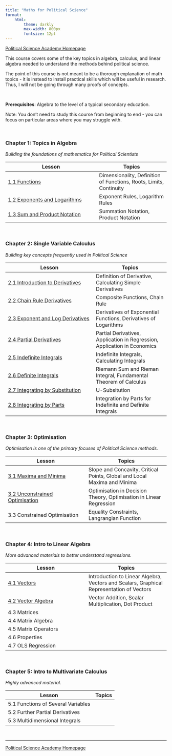 ```yaml
---
title: "Maths for Political Science"
format:
    html:
        theme: darkly
        max-width: 800px
        fontsize: 12pt
---
```


[Political Science Academy Homepage](https://politicalscience.github.io)

This course covers some of the key topics in algebra, calculus, and linear algebra needed to understand the methods behind political science.

The point of this course is not meant to be a thorough explanation of math topics - it is instead to install practical skills which will be useful in research. Thus, I will not be going through many proofs of concepts.

<br />

**Prerequisites**: Algebra to the level of a typical secondary education.

Note: You don't need to study this course from beginning to end - you can focus on particular areas where you may struggle with.

<br />

### Chapter 1: Topics in Algebra

*Building the foundations of mathematics for Political Scientists*

| Lesson | Topics |
|-----------------------------------------|-------------------------------|
| [1.1 Functions](https://politicalscience.github.io/math/1-1.html) | Dimensionality, Definition of Functions, Roots, Limits, Continuity |
| [1.2 Exponents and Logarithms](https://politicalscience.github.io/math/1-2.html) | Exponent Rules, Logarithm Rules |
| [1.3 Sum and Product Notation](https://politicalscience.github.io/math/1-3.html) | Summation Notation, Product Notation |

<br />

### Chapter 2: Single Variable Calculus

*Building key concepts frequently used in Political Science*

| Lesson | Topics |
|---------------------------------------|---------------------------------|
| [2.1 Introduction to Derivatives](https://politicalscience.github.io/math/2-1.html) | Definition of Derivative, Calculating Simple Derivatives |
| [2.2 Chain Rule Derivatives](https://politicalscience.github.io/math/2-2.html) | Composite Functions, Chain Rule |
| [2.3 Exponent and Log Derivatives](https://politicalscience.github.io/math/2-3.html) | Derivatives of Exponential Functions, Derivatives of Logarithms |
| [2.4 Partial Derivatives](https://politicalscience.github.io/math/2-4.html) | Partial Derivatives, Application in Regression, Application in Economics |
| [2.5 Indefinite Integrals](https://politicalscience.github.io/math/2-5.html) | Indefinite Integrals, Calculating Integrals |
| [2.6 Definite Integrals](https://politicalscience.github.io/math/2-6.html) | Riemann Sum and Rieman Integral, Fundamental Theorem of Calculus |
| [2.7 Integrating by Substitution](https://politicalscience.github.io/math/2-7.html) | U-Subsitution |
| [2.8 Integrating by Parts](https://politicalscience.github.io/math/2-8.html) | Integration by Parts for Indefinite and Definite Integrals |

<br />

### Chapter 3: Optimisation

*Optimisation is one of the primary focuses of Political Science methods.*

| Lesson | Topics |
|------------------------------------|------------------------------------|
| [3.1 Maxima and Minima](https://politicalscience.github.io/math/3-1.html) | Slope and Concavity, Critical Points, Global and Local Maxima and Minima |
| [3.2 Unconstrained Optimisation](https://politicalscience.github.io/math/3-2.html) | Optimisation in Decision Theory, Optimisation in Linear Regression |
| 3.3 Constrained Optimisation | Equality Constraints, Langrangian Function |

<br />

### Chapter 4: Intro to Linear Algebra

*More advanced materials to better understand regressions.*

| Lesson | Topics |
|------------------------------------|------------------------------------|
| [4.1 Vectors](https://politicalscience.github.io/math/4-1.html) | Introduction to Linear Algebra, Vectors and Scalars, Graphical Representation of Vectors |
| [4.2 Vector Algebra](https://politicalscience.github.io/math/4-2.html) | Vector Addition, Scalar Multiplication, Dot Product |
| 4.3 Matrices |  |
| 4.4 Matrix Algebra |  |
| 4.5 Matrix Operators |  |
| 4.6 Properties |  |
| 4.7 OLS Regression |  |

<br />

### Chapter 5: Intro to Multivariate Calculus

*Highly advanced material.*

| Lesson                             | Topics |
|------------------------------------|--------|
| 5.1 Functions of Several Variables |        |
| 5.2 Further Partial Derivatives    |        |
| 5.3 Multidimensional Integrals     |        |

<br />

------------------------------------------------------------------------

[Political Science Academy Homepage](https://politicalscience.github.io)